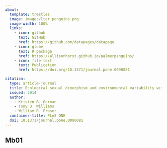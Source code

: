 ```yaml
---
about:
  template: trestles
  image: images/lter_penguins.png
  image-width: 100%
  links:
    - icon: github
      text: GitHub
      href: https://github.com/datapages/datapage
    - icon: globe
      text: R package
      href: https://allisonhorst.github.io/palmerpenguins/
    - icon: file-text
      text: Publication
      href: https://doi.org/10.1371/journal.pone.0090081

citation:
  type: article-journal
  title: Ecological sexual dimorphism and environmental variability within a community of Antarctic penguins (genus Pygoscelis)
  issued: 2014
  author:
    - Kristen B. Gorman
    - Tony D. Williams
    - William R. Fraser
  container-title: PLoS ONE
  doi: 10.1371/journal.pone.0090081
---
```


## Mb01
